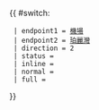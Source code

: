 {{ #switch: {{{format|}}}
  | endpoint1 = [[香港國際機場|機場]]
  | endpoint2 = [[珀麗灣]]
  | direction = 2
  | status =
  | inline =
  | normal =
  | full =
}}